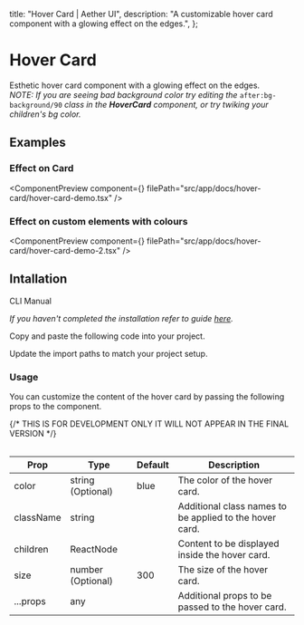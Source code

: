   title: "Hover Card | Aether UI",
  description: "A customizable hover card component with a glowing effect on the edges.",
};


# Hover Card

Esthetic hover card component with a glowing effect on the edges. <br/>
_NOTE: If you are seeing bad background color try editing the_ `after:bg-background/90` _class in the **HoverCard** component, or try twiking your children's bg color._

## Examples

### Effect on Card

<ComponentPreview
  component={<HoverCardDemo />}
  filePath="src/app/docs/hover-card/hover-card-demo.tsx"
/>

### Effect on custom elements with colours

<ComponentPreview
  component={<HoverCardDemo2 />}
  filePath="src/app/docs/hover-card/hover-card-demo-2.tsx"
/>

## Intallation

<Tabs defaultValue="cli">

<TabsList>
  <TabsTrigger value="cli">CLI</TabsTrigger>
  <TabsTrigger value="manual">Manual</TabsTrigger>
</TabsList>

<TabsContent value="cli">

<InstallationCli value="hover-card" />

</TabsContent>

<TabsContent value="manual">

<Steps>

<Step> _If you haven't completed the installation refer to guide [here](/docs/installation)._</Step>

<Step>Copy and paste the following code into your project.</Step>

<CodeBlock filePath="src/content/hover-card.tsx" />

<Step>Update the import paths to match your project setup.</Step>

</Steps>

</TabsContent>

</Tabs>

### Usage

You can customize the content of the hover card by passing the following props to the component.

<Table data={{
  headers: ["Prop", "Type", "Default", "Description"],
  rows: [
    ["color", "string (Optional)", "blue", "The color of the hover card."],
    ["className", "string", "", "Additional class names to be applied to the hover card."],
    ["children", "ReactNode", "", "Content to be displayed inside the hover card."],
    ["size", "number (Optional)", "300", "The size of the hover card."],
    ["...props", "any", "", "Additional props to be passed to the hover card."],
  ],
}}>
{/* THIS IS FOR DEVELOPMENT ONLY IT WILL NOT APPEAR IN THE FINAL VERSION */}

| Prop      | Type              | Default | Description                                             |
| --------- | ----------------- | ------- | ------------------------------------------------------- |
| color     | string (Optional) | blue    | The color of the hover card.                            |
| className | string            |         | Additional class names to be applied to the hover card. |
| children  | ReactNode         |         | Content to be displayed inside the hover card.          |
| size      | number (Optional) | 300     | The size of the hover card.                             |
| ...props  | any               |         | Additional props to be passed to the hover card.        |

</Table>

